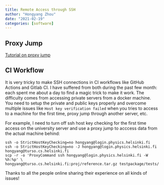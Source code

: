 ```yaml
---
title: Remote Access through SSH
author: "Hongyang Zhou"
date: "2021-02-19"
categories: [software]
---
```


## Proxy Jump

[Tutorial on proxy jump](https://www.cyberciti.biz/faq/linux-unix-ssh-proxycommand-passing-through-one-host-gateway-server/)

## CI Workflow

It is very tricky to make SSH connections in CI workflows like GitHub Actions and Gitlab CI.
I have suffered from both during the past few month: each spent me about a day to find a magic trick to make it work.
The difficulty comes from accessing private servers from a docker machine.
You need to setup the private and public keys properly and overcome multiple issues like `Host key verification failed` when you tries to access to a machine for the first time, 
proxy jump through another server, etc.

For example, I need to turn off ssh host key checking for the first time access on the university server and use a proxy jump to acccess data from the actual machine behind:
```
ssh -o StrictHostKeyChecking=no hongyang@login.physics.helsinki.fi
ssh -o StrictHostKeyChecking=no -J hongyang@login.physics.helsinki.fi hongyang@turso.cs.helsinki.fi
scp -r -o 'ProxyCommand ssh hongyang@login.physics.helsinki.fi -W %h:%p' \
hongyang@turso.cs.helsinki.fi:proj/reference.tar.gz testpackage/tests/
```

Thanks to all the people online sharing their experience on all kinds of issues!
